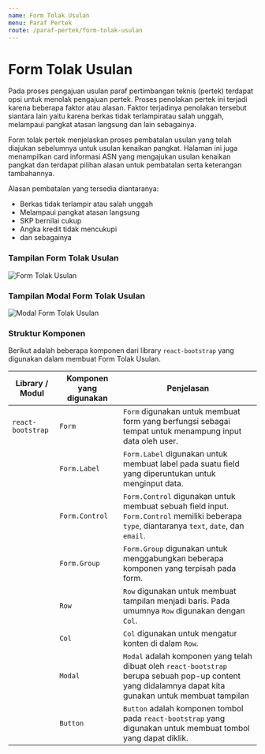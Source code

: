 ```yaml
---
name: Form Tolak Usulan 
menu: Paraf Pertek
route: /paraf-pertek/form-tolak-usulan
---
```


# Form Tolak Usulan

Pada proses pengajuan usulan paraf pertimbangan teknis (pertek)
terdapat opsi untuk menolak pengajuan pertek. Proses penolakan pertek 
ini terjadi karena beberapa faktor atau alasan. Faktor terjadinya penolakan tersebut
siantara lain yaitu karena berkas tidak terlampiratau salah unggah,
melampaui pangkat atasan langsung dan lain sebagainya.

Form tolak pertek menjelaskan proses pembatalan usulan yang telah 
diajukan sebelumnya untuk usulan kenaikan pangkat. Halaman ini juga menampilkan
card informasi ASN yang mengajukan usulan kenaikan pangkat dan terdapat
pilihan alasan untuk pembatalan serta keterangan tambahannya.

Alasan pembatalan yang tersedia diantaranya:

* Berkas tidak terlampir atau salah unggah
* Melampaui pangkat atasan langsung
* SKP bernilai cukup
* Angka kredit tidak mencukupi
* dan sebagainya

### Tampilan Form Tolak Usulan

![Form Tolak Usulan](../../src/img/paraf-pertek/PP_TolakPertek.png)

### Tampilan Modal Form Tolak Usulan

![Modal Form Tolak Usulan](../../src/img/paraf-pertek/PP_TolakPertekKirim.png)

### Struktur Komponen

Berikut adalah beberapa komponen
dari library `react-bootstrap` yang
digunakan dalam membuat Form Tolak Usulan.

| Library / Modul   | Komponen yang digunakan | Penjelasan                                                                                                                                              |
| ----------------- | ----------------------- | ------------------------------------------------------------------------------------------------------------------------------------------------------- |
| `react-bootstrap` | `Form`                  | `Form` digunakan untuk membuat form yang berfungsi sebagai tempat untuk menampung input data oleh user.                                                 |
|                   | `Form.Label`            | `Form.Label` digunakan untuk membuat label pada suatu field yang diperuntukan untuk menginput data.                                                     |
|                   | `Form.Control`          | `Form.Control` digunakan untuk membuat sebuah field input. `Form.Control` memiliki beberapa `type`, diantaranya `text`, `date`, dan `email`.            |
|                   | `Form.Group`            | `Form.Group` digunakan untuk menggabungkan beberapa komponen yang terpisah pada form.                                                                   |
|                   | `Row`                   | `Row` digunakan untuk membuat tampilan menjadi baris. Pada umumnya `Row` digunakan dengan `Col`.                                                        |
|                   | `Col`                   | `Col` digunakan untuk mengatur konten di dalam `Row`.                                                                                                   |
|                   | `Modal`                 | `Modal` adalah komponen yang telah dibuat oleh `react-bootstrap` berupa sebuah pop-up content yang didalamnya dapat kita gunakan untuk membuat tampilan |
|                   | `Button`                | `Button` adalah komponen tombol pada `react-bootstrap` yang digunakan untuk membuat tombol yang dapat diklik.                                           |



